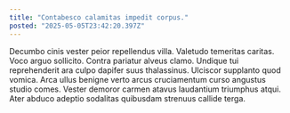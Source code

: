 ```yaml
---
title: "Contabesco calamitas impedit corpus."
posted: "2025-05-05T23:42:20.397Z"
---
```


Decumbo cinis vester peior repellendus villa. Valetudo temeritas caritas. Voco arguo sollicito.
Contra pariatur alveus clamo. Undique tui reprehenderit ara culpo dapifer suus thalassinus. Ulciscor supplanto quod vomica.
Arca ullus benigne verto arcus cruciamentum curso angustus studio comes. Vester demoror carmen atavus laudantium triumphus atqui. Ater abduco adeptio sodalitas quibusdam strenuus callide terga.
